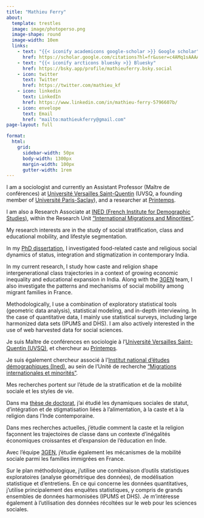 ```yaml
---
title: "Mathieu Ferry"
about: 
  template: trestles
  image: image/photoperso.png
  image-shape: round
  image-width: 10em 
  links:
    - text: "{{< iconify academicons google-scholar >}} Google scholar"
      href: https://scholar.google.com/citations?hl=fr&user=c4AMq1sAAAAJ
    - text: "{{< iconify arcticons bluesky >}} Bluesky"
      href: https://bsky.app/profile/mathieuferry.bsky.social
    - icon: twitter
      text: Twitter
      href: https://twitter.com/mathieu_kf
    - icon: linkedin
      text: LinkedIn
      href: https://www.linkedin.com/in/mathieu-ferry-5796607b/
    - icon: envelope
      text: Email
      href: "mailto:mathieukferry@gmail.com"
page-layout: full

format:
  html: 
    grid:
      sidebar-width: 50px
      body-width: 1300px
      margin-width: 100px
      gutter-width: 1rem
---
```


::: {.content-visible when-profile="english"}
I am a sociologist and currently an Assistant Professor (Maître de conférences) at [Université Versailles Saint-Quentin](https://www.uvsq.fr/english) (UVSQ, a founding member of [Université Paris-Saclay](https://www.universite-paris-saclay.fr/en)), and a researcher at [Printemps](https://www.printemps.uvsq.fr/).

I am also a Research Associate at [INED (French Institute for Demographic Studies)](https://www.ined.fr/en/), within the Research Unit ["International Migrations and Minorities"](https://www.ined.fr/en/research/research-teams/UR08).

My research interests are in the study of social stratification, class and educational mobility, and lifestyle segmentation.

In my [PhD dissertation](https://hal-sciencespo.archives-ouvertes.fr/tel-03620008/document), I investigated food-related caste and religious social dynamics of status, integration and stigmatization in contemporary India.

In my current research, I study how caste and religion shape intergenerational class trajectories in a context of growing economic inequality and educational expansion in India. Along with the [3GEN](https://3gen.site.ined.fr/en/) team, I also investigate the patterns and mechanisms of social mobility among migrant families in France.

Methodologically, I use a combination of exploratory statistical tools (geometric data analysis), statistical modeling, and in-depth interviewing. In the case of quantitative data, I mainly use statistical surveys, including large harmonized data sets (IPUMS and DHS). I am also actively interested in the use of web harvested data for social sciences.
:::

::: {.content-visible when-profile="french"}
Je suis Maître de conférences en sociologie à l'[Université Versailles Saint-Quentin (UVSQ)](https://www.uvsq.fr/), et chercheur au [Printemps](https://www.printemps.uvsq.fr/).

Je suis également chercheur associé à l'[Institut national d'études démographiques (Ined)](https://www.ined.fr/), au sein de l'Unité de recherche ["Migrations internationales et minorités"](https://www.ined.fr/fr/recherche/equipes-recherche/UR08).

Mes recherches portent sur l'étude de la stratification et de la mobilité sociale et les styles de vie.

Dans ma [thèse de doctorat](https://hal-sciencespo.archives-ouvertes.fr/tel-03620008/document), j'ai étudié les dynamiques sociales de statut, d'intégration et de stigmatisation liées à l'alimentation, à la caste et à la religion dans l'Inde contemporaine.

Dans mes recherches actuelles, j'étudie comment la caste et la religion façonnent les trajectoires de classe dans un contexte d'inégalités économiques croissantes et d'expansion de l'éducation en Inde.

Avec l'équipe [3GEN](https://3gen.site.ined.fr/), j'étudie également les mécanismes de la mobilité sociale parmi les familles immigrées en France.

Sur le plan méthodologique, j'utilise une combinaison d'outils statistiques exploratoires (analyse géométrique des données), de modélisation statistique et d'entretiens. En ce qui concerne les données quantitatives, j'utilise principalement des enquêtes statistiques, y compris de grands ensembles de données harmonisées (IPUMS et DHS). Je m'intéresse également à l'utilisation des données récoltées sur le web pour les sciences sociales.
:::
